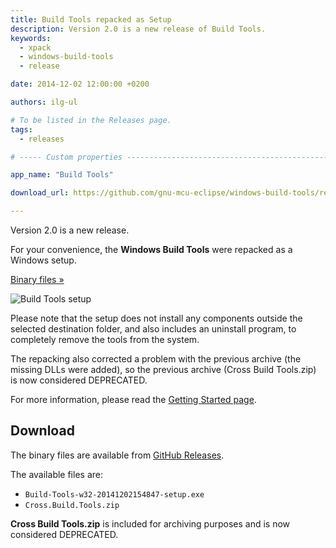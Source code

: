 ```yaml
---
title: Build Tools repacked as Setup
description: Version 2.0 is a new release of Build Tools.
keywords:
  - xpack
  - windows-build-tools
  - release

date: 2014-12-02 12:00:00 +0200

authors: ilg-ul

# To be listed in the Releases page.
tags:
  - releases

# ----- Custom properties -----------------------------------------------------

app_name: "Build Tools"

download_url: https://github.com/gnu-mcu-eclipse/windows-build-tools/releases/tag/v2.0/

---
```


<head>
  <title>{frontMatter.title}</title>
  <meta property="og:title" content={frontMatter.title} />
</head>

Version 2.0 is a new release.

<!-- truncate -->

For your convenience, the **Windows Build Tools** were repacked as a Windows setup.

<!-- truncate -->

<p><a href={frontMatter.download_url}>Binary files »</a></p>

![Build Tools setup](/img/2015/win-build-tools-setup.png)

Please note that the setup does not install any components outside the selected destination folder, and also includes an uninstall program, to completely remove the tools from the system.

The repacking also corrected a problem with the previous archive (the missing DLLs were added), so the previous archive (Cross Build Tools.zip) is now considered DEPRECATED.

For more information, please read the [Getting Started page](/docs/getting-started/).

## Download

The binary files are available from <a href={frontMatter.download_url}>GitHub Releases</a>.

The available files are:

- `Build-Tools-w32-20141202154847-setup.exe`
- `Cross.Build.Tools.zip`

**Cross Build Tools.zip** is included for archiving purposes and is now considered DEPRECATED.
